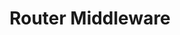 ---
id: "express_tf_hard_011"
questionType: "TRUE_FALSE"
title: "Router Middleware"
statement: "router.use() applies middleware to all routes within that router."
difficulty: "HARD"
category: "Express"
correctAnswer: true
explanation: "router.use() behaves like app.use() but scoped to the router."
---
